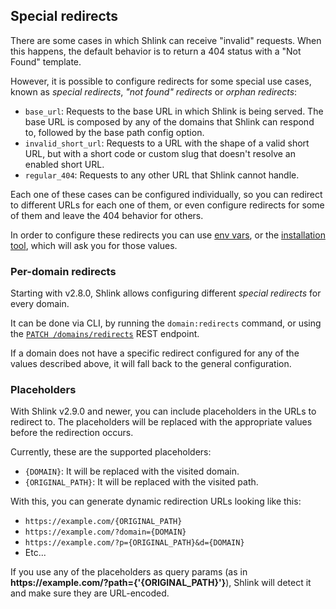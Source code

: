 
## Special redirects

There are some cases in which Shlink can receive "invalid" requests. When this happens, the default behavior is to return a 404 status with a "Not Found" template.

However, it is possible to configure redirects for some special use cases, known as *special redirects*, *"not found" redirects* or *orphan redirects*:

* `base_url`: Requests to the base URL in which Shlink is being served. The base URL is composed by any of the domains that Shlink can respond to, followed by the base path config option.
* `invalid_short_url`: Requests to a URL with the shape of a valid short URL, but with a short code or custom slug that doesn't resolve an enabled short URL.
* `regular_404`: Requests to any other URL that Shlink cannot handle.

Each one of these cases can be configured individually, so you can redirect to different URLs for each one of them, or even configure redirects for some of them and leave the 404 behavior for others.

In order to configure these redirects you can use [env vars](/documentation/environment-variables), or the [installation tool](/documentation/command-line-interface/installation-tool), which will ask you for those values.

### Per-domain redirects

Starting with v2.8.0, Shlink allows configuring different *special redirects* for every domain.

It can be done via CLI, by running the `domain:redirects` command, or using the [`PATCH /domains/redirects`](https://api-spec.shlink.io/#/Domains/setDomainRedirects) REST endpoint.

If a domain does not have a specific redirect configured for any of the values described above, it will fall back to the general configuration.

### Placeholders

With Shlink v2.9.0 and newer, you can include placeholders in the URLs to redirect to. The placeholders will be replaced with the appropriate values before the redirection occurs.

Currently, these are the supported placeholders:

* `{DOMAIN}`: It will be replaced with the visited domain.
* `{ORIGINAL_PATH}`: It will be replaced with the visited path.

With this, you can generate dynamic redirection URLs looking like this:

* `https://example.com/{ORIGINAL_PATH}`
* `https://example.com/?domain={DOMAIN}`
* `https://example.com/?p={ORIGINAL_PATH}&d={DOMAIN}`
* Etc...

<Callout type="info">
  If you use any of the placeholders as query params (as in <b>https://example.com/?path={'{ORIGINAL_PATH}'}</b>), Shlink will detect it and make sure they are URL-encoded.
</Callout>
